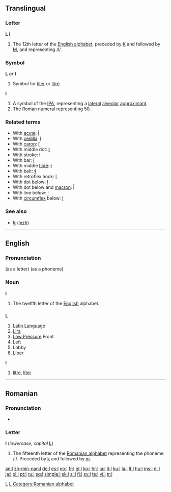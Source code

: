 {{also|Appendix:Variations of "l"|I|1|Ӏ|}}
{{wikipedia}}
==Translingual==

===Letter===
'''L''' '''l'''

# The 12th letter of the [[Appendix:Roman script|English alphabet]], preceded by [[K]] and followed by [[M]], and representing /l/.

===Symbol===
'''L''' ''or'' '''l'''

# Symbol for [[liter]] or [[litre]]

'''l'''

# A symbol of the [[IPA]], representing a [[lateral]] [[alveolar]] [[approximant]].
# The Roman numeral representing 50.

===Related terms===
* With [[acute]]: [[ĺ]]
* With [[cedilla]]: [[ļ]]
* With [[caron]]: [[ľ]]
* With middle dot: [[ŀ]]
* With stroke: [[ł]]
* With bar: [[ƚ]]
* With middle [[tilde]]: [[ɫ]]
* With belt: [[ɬ]]
* With retroflex hook: [[ɭ]]
* With dot below: [[ḷ]]
* With dot below and [[macron]]: [[ḹ]]
* With line below: [[ḻ]]
* With [[circumflex]] below: [[ḽ]]

===See also===
* [[ɮ]] ([[lezh]])

[[Category:IPA symbols|L]]
[[Category:Latin letters|L]]

----

==English==

===Pronunciation===
(as a letter){{IPA|/el/|/ɛl/|lang=en}}
(as a phoneme){{IPA|/l/|/ɫ/|lang=en}}

===Noun===
'''l'''

# The twelfth letter of the [[English]] alphabet.

==={{abbreviation}}===
'''L'''

# [[Latin Language]]
# [[Lira]]
# [[Low Pressure]] Front
# Left
# Lobby
# Liber

'''l'''

# [[litre]], [[liter]]

----

==Romanian==

===Pronunciation===
* {{IPA|/el/|lang=ro}}

===Letter===
'''l''' (''lowercase'', ''capital'' '''[[L]]''')

# The fifteenth letter of the [[Romanian alphabet]] representing the phoneme /l/. Preceded by [[k]] and followed by [[m]].

[[Category:Romanian alphabet]]

[[an:l]]
[[zh-min-nan:l]]
[[de:l]]
[[es:l]]
[[eo:l]]
[[fr:l]]
[[gl:l]]
[[ko:l]]
[[hr:l]]
[[ia:l]]
[[it:l]]
[[ku:l]]
[[la:l]]
[[lt:l]]
[[hu:l]]
[[ms:l]]
[[nl:l]]
[[ja:l]]
[[pl:l]]
[[pt:l]]
[[ru:l]]
[[sq:l]]
[[simple:l]]
[[sk:l]]
[[sl:l]]
[[fi:l]]
[[sv:l]]
[[te:l]]
[[vi:l]]
[[tr:l]]